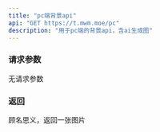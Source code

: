 ---
title: "pc端背景api"
api: "GET https://t.mwm.moe/pc"
description: "用于pc端的背景api，含ai生成图"
---
### 请求参数

<ParamField body="无" type="string">
  无请求参数
</ParamField>

### 返回
<ResponseField name="图片" type="object">
  顾名思义，返回一张图片
</ResponseField>